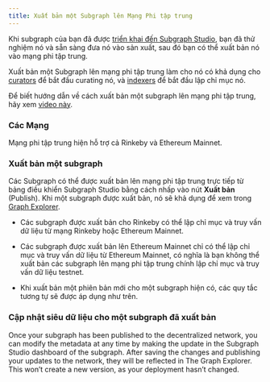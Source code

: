 ```yaml
---
title: Xuất bản một Subgraph lên Mạng Phi tập trung
---
```


Khi subgraph của bạn đã được [ triển khai đến Subgraph Studio](/studio/deploy-subgraph-studio), bạn đã thử nghiệm nó và sẵn sàng đưa nó vào sản xuất, sau đó bạn có thể xuất bản nó vào mạng phi tập trung.

Xuất bản một Subgraph lên mạng phi tập trung làm cho nó có khả dụng cho [curators](/curating) để bắt đầu curating nó, và [indexers](/indexing) để bắt đầu lập chỉ mục nó.

Để biết hướng dẫn về cách xuất bản một subgraph lên mạng phi tập trung, hãy xem [video này](https://youtu.be/HfDgC2oNnwo?t=580).

### Các Mạng

Mạng phi tập trung hiện hỗ trợ cả Rinkeby và Ethereum Mainnet.

### Xuất bản một subgraph

Các Subgraph có thể được xuất bản lên mạng phi tập trung trực tiếp từ bảng điều khiển Subgraph Studio bằng cách nhấp vào nút **Xuất bản** (Publish). Khi một subgraph được xuất bản, nó sẽ khả dụng để xem trong [Graph Explorer](https://thegraph.com/explorer/).

- Các subgraph được xuất bản cho Rinkeby có thể lập chỉ mục và truy vấn dữ liệu từ mạng Rinkeby hoặc Ethereum Mainnet.

- Các subgraph được xuất bản lên Ethereum Mainnet chỉ có thể lập chỉ mục và truy vấn dữ liệu từ Ethereum Mainnet, có nghĩa là bạn không thể xuất bản các subgraph lên mạng phi tập trung chính lập chỉ mục và truy vấn dữ liệu testnet.

- Khi xuất bản một phiên bản mới cho một subgraph hiện có, các quy tắc tương tự sẽ được áp dụng như trên.

### Cập nhật siêu dữ liệu cho một subgraph đã xuất bản

Once your subgraph has been published to the decentralized network, you can modify the metadata at any time by making the update in the Subgraph Studio dashboard of the subgraph. After saving the changes and publishing your updates to the network, they will be reflected in The Graph Explorer. This won’t create a new version, as your deployment hasn’t changed.